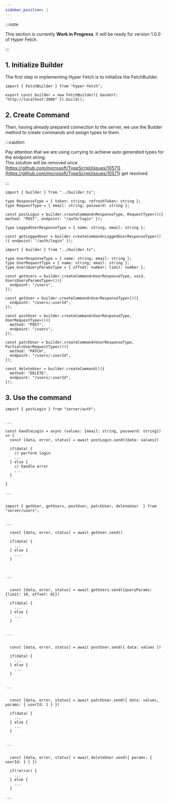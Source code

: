 ```yaml
---
sidebar_position: 1
---
```



:::note

This section is currently **Work in Progress**. It will be ready for version 1.0.0 of Hyper Fetch.

:::

## 1. Initialize Builder

The first step in implementing Hyper Fetch is to initialize the FetchBuilder.

```tsx title="/src/server/builder.ts"
import { FetchBuilder } from "hyper-fetch";

export const builder = new FetchBuilder({ baseUrl: "http://localhost:3000" }).build();
```

## 2. Create Command

Then, having already prepared connection to the server, we use the Builder method to create commands and assign types to
them.

:::caution

Pay attention that we are using currying to achieve auto generated types for the endpoint string. <br /> This solution
will be removed once
[https://github.com/microsoft/TypeScript/issues/10571](https://github.com/microsoft/TypeScript/issues/10571) get
resolved.

:::

<Tabs>
  <TabItem value="Auth" label="Auth" default>

```tsx title="/src/server/auth/auth.ts"
import { builder } from "../builder.ts";

type ResponseType = { token: string; refreshToken: string };
type RequestType = { email: string; password: string };

const postLogin = builder.createCommand<ResponseType, RequestType>()({ method: "POST", endpoint: "/auth/login" });

type LoggedUserResponseType = { name: string; email: string };

const getLoggedUser = builder.createCommand<LoggedUserResponseType>()({ endpoint: "/auth/login" });
```

  </TabItem>
  <TabItem value="CRUD" label="CRUD">

```tsx title="/src/server/users/users.ts"
import { builder } from "../builder.ts";

type UserResponseType = { name: string; email: string };
type UserRequestType = { name: string; email: string };
type UsersQueryParamsType = { offset: number; limit: number };

const getUsers = builder.createCommand<UserResponseType, void, UsersQueryParamsType>()({
  endpoint: "/users",
});

const getUser = builder.createCommand<UserResponseType>()({
  endpoint: "/users/:userId",
});

const postUser = builder.createCommand<UserResponseType, UserRequestType>()({
  method: "POST",
  endpoint: "/users",
});

const patchUser = builder.createCommand<UserResponseType, Partial<UserRequestType>()({
  method: "PATCH",
  endpoint: "/users/:userId",
});

const deleteUser = builder.createCommand()({
  method: "DELETE",
  endpoint: "/users/:userId",
});
```

  </TabItem>
</Tabs>

## 3. Use the command

<Tabs>
  <TabItem value="Login" label="Login" default>

```tsx
import { postLogin } from "server/auth";


...

const handleLogin = async (values: {email: string, password: string}) => {
  const [data, error, status] = await postLogin.send({data: values})

  if(data) {
    // perform login
    ...
  } else {
    // handle error
    ...
  }

}

...


```

  </TabItem>
  <TabItem value="CRUD" label="CRUD">

```tsx title="/src/server/users/users.ts"
import { getUser, getUsers, postUser, patchUser, deleteUser  } from "server/users";


...

  const [data, error, status] = await getUser.send()

  if(data) {
    ...
  } else {
    ...
  }



...


  const [data, error, status] = await getUsers.send({queryParams: {limit: 10, offset: 0}})

  if(data) {
    ...
  } else {
    ...
  }


...


  const [data, error, status] = await postUser.send({ data: values })

  if(data) {
    ...
  } else {
    ...
  }


...


  const [data, error, status] = await patchUser.send({ data: values, params: { userId: 1 } })

  if(data) {
    ...
  } else {
    ...
  }


...


  const [data, error, status] = await deleteUser.send({ params: { userId: 1 } })

  if(!error) {
    ...
  } else {
    ...
  }

...


```

  </TabItem>
</Tabs>
